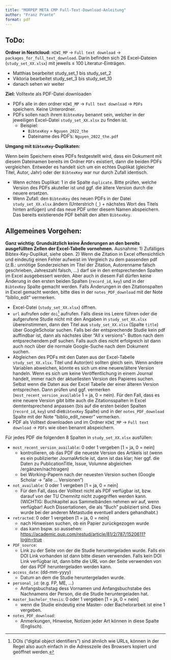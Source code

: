 ```yaml
---
title: "MORPEP META CMP Full-Text-Download-Anleitung"
author: "Franz Prante"
format: pdf
---
```


## ToDo:

__Ordner in Nextcloud:__ `HIWI_MP` -> `Full text download` -> `packages_for_full_text_download`. Darin befinden sich 26 Excel–Dateien (`study_set_XX.xlsx`) mit jeweils $\leq$ 100 Literatur-Einträgen.

- Matthias bearbeitet study_set_1 bis study_set_2
- Viktoria bearbeitet study_set_3 bis study_set_10
- danach sehen wir weiter

__Ziel:__ Volltexte als PDF-Datei downloaden

- PDFs alle in den ordner `HIWI_MP` -> `Full text download` -> `PDFs` speichern. Keine Unterordner.
- PDFs sollen nach ihrem `BibtexKey` benannt sein, welcher in der jeweiligen Excel–Datei `study_set_XX.xlsx` zu finden ist. 
  - Beispiel: 
    - `BibtexKey` = `Nguyen_2022_the`
    - Dateiname des PDF's: `Nguyen_2022_the.pdf`

__Umgang mit `BibtexKey`-Duplikaten:__ 

Wenn beim Speichern eines PDFs festgestellt wird, dass ein Dokument mit diesem Dateinamen bereits im Ordner `PDFs` existiert, dann die beiden PDFs vergleichen. Entweder es handelt sich um ein echtes Duplikat (gleicher Titel, Autor, Jahr) oder der `BibtexKey` war nur durch Zufall identisch.

- Wenn echtes Duplikat: 1 in die Spalte `duplicate`. Bitte prüfen, welche Version des PDFs akuteller ist und ggf. die ältere Version durch die neuere ersetzen.
- Wenn Zufall: den `BibtexKey` des neuen PDFs in der Datei `study_set_XX.xlsx` ändern (Unterstrich (`_`) + nächstes Wort des Titels hinten anfügen) und das neue PDF unter diesem Namen abspeichern. Das bereits existierende PDF behält den alten `BibtexKey`.

## Allgemeines Vorgehen:

__Ganz wichtig: Grundsätzlich keine Änderungen an den bereits ausgefüllten Zellen der Excel-Tabelle vornehmen.__ Ausnahme: 1) Zufälliges Bibtex-Key-Duplikat, siehe oben. 2) Wenn die Zitation in Excel offensichtlich und eindeutig einen Fehler aufweist im Vergleich zu dem passenden pdf (z.B.: unnötige Sonderzeichen im Titel der Zitation, Autorenname falsch geschrieben, Jahreszahl falsch, ...) darf sie in den entsprechenden Spalten im Excel ausgebessert werden. Aber auch in diesem Fall dürfen keine Änderung in den ersten beiden Spalten (`record_id`, `key`) und in der `BibtexKey` Spalte gemacht werden. Falls Änderungen in den Zitationspalten in Excel gemacht werden, bitte dies in der `notes_PDF_download` mit der Note "biblio_edit" vermerken.

- Excel-Datei (`study_set_XX.xlsx`) öffnen.
- `url` aufrufen oder `doi`^[DOIs ("digital object identifiers") sind ähnlich wie URLs, können in der Regel also auch einfach in die Adresszeile des Browsers kopiert und geöffnet werden.] aufrufen. Falls diese ins Leere führen oder die aufgerufene Studie nicht mit den Angaben in `study_set_XX.xlsx` übereinstimmen, dann den Titel aus `study_set_XX.xlsx` (Spalte `title`) über GoogleScholar suchen. Falls bei der entsprechende Studie kein pdf auffindbar ist, dann als nächstes über "All x versions"- Button nach dem entpsrechendem pdf suchen. Falls auch dies nicht erfolgreich ist dann auch noch über die normale Google-Suche nach dem Dokument suchen.   
- Abgleichen des PDFs mit den Daten aus der Excel-Tabelle `study_set_XX.xlsx`. Titel und Autor(en) sollten gleich sein. Wenn andere Variablen abweichen, könnte es sich um eine neuere/ältere Version handeln. Wenn es sich um keine Veröffentlichung in einem Journal handelt, immer nach der aktuellesten Version des Papieres suchen. Selbst wenn die Daten aus der Excel Tabelle der einer älteren Version entsprechen. Dann prüfen und ggf. vermerken (`most_recent_version_available` 1 = ja, 0 = nein). Für den Fall, dass es eine neuere Version gibt bitte auch die Zitationsspalten in Excel demtentsprechend anpassen (bis auf die ersten beiden Spalten (`record_id`, `key`) und die`BibtexKey` Spalte) und in der `notes_PDF_download` Spalte mit der Note "biblio_edit_newer" vermerken.
- PDF als Volltext downloaden und im Ordner `HIWI_MP` -> `Full text download` -> `PDFs` wie oben benannt abspeichern.

Für jedes PDF die folgenden 8 Spalten in `study_set_XX.xlsx` ausfüllen:

- `most_recent_version_available`: 0 oder 1 vergeben [1 = ja, 0 = nein]
  - kontrollieren, ob das PDF die neueste Version des Artikels ist (wenn es ein publizierter JournalArticle ist, dann ist das klar; hier ggf. die Daten zu PublicationTitle, Issue, Volumne abgleichen /ergänzen/nachtragen)
  - bei Working-Papern nach der neuesten Version suchen (Google Scholar -> "alle ... Versionen")

- `not_available`: 0 oder 1 vergeben [1 = ja, 0 = nein]
  - Für den Fall, dass der Volltext nicht als PDF verfügbar ist, bzw. darauf von der TU Chemnitz nicht zugegriffen werden kann. (WICHTIG: Buchkapitel aus Sammelbänden nehmen wir auf, wenn verfügbar! Auch Dissertationen, die als "Buch" publiziert sind. Dies wurde bei der anderen Metastudie eventuell anders gehandhabt.)

- `retracted`: 0 oder 1 vergeben [1 = ja, 0 = nein]
  - nach Hinweisen suchen, ob ein Papier zurückgezogen wurde
  - das kann bspw. so aussehen: [https://academic.oup.com/restud/article/81/2/787/1520611?login=true](https://academic.oup.com/restud/article/81/2/787/1520611?login=true)

- `PDF_source`:
  - Link zu der Seite von der die Studie heruntergeladen wurde. Falls ein DOI Link vorhanden ist dann bitte diesen verwenden. Falls kein DOI Link verfügbar ist, dann bitte die URL von der Seite verwenden von der das PDF heruntergeladen werden kann. 

- `access_date`: (dd-mm-yyyy)
  - Datum an dem die Studie heruntergeladen wurde. 

- `personal_id`: (e.g. FP, ME, ...)
  - Anfangsbuchstag dess Vornamen und Anfangsbuchstabe des Nachnamens der Person, die die Studie heruntergeladen hat.    

- `master_bachelor_thesis `: 0 oder 1 vergeben [1 = ja, 0 = nein]
  - wenn die Studie eindeutig eine Master- oder Bachelorarbeit ist eine 1 vergeben. 

- `notes_PDF_download`:
  - Anmerkungen, Hinweise, Notizen jeder Art können in diese Spalte (Englisch).
